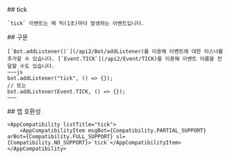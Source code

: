 
<Section>
    ## tick

    `tick` 이벤트는 매 틱(1초)마다 발생하는 이벤트입니다.
</Section>
<Section>
    ## 구문

    [`Bot.addListener()`](/api2/Bot/addListener)를 이용해 이벤트에 대한 리스너를 추가할 수 있습니다. [`Event.TICK`](/api2/Event/TICK)를 이용해 이벤트 이름을 전달할 수도 있습니다.
    ~~~js
    bot.addListener("tick", () => {});
    // 또는
    bot.addListener(Event.TICK, () => {});
    ~~~
</Section>
<Section>
    ## 앱 호환성

    <AppCompatibility listTitle="tick">
        <AppCompatibilityItem msgBot={Compatibility.PARTIAL_SUPPORT} arBot={Compatibility.FULL_SUPPORT} sl={Compatibility.NO_SUPPORT}>`tick`</AppCompatibilityItem>
    </AppCompatibility>
</Section>